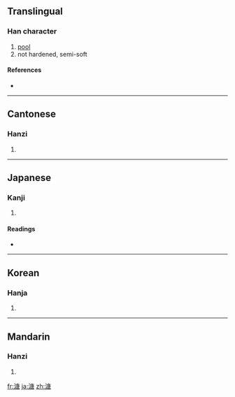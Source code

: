 ==Translingual==

===Han character===
{{Han char|rn=85|rad=水|as=10|sn=13|four=3016<sub>7</sub>|canj=水戈中口 (EILR)}}

# [[pool]]
# not hardened, semi-soft

====References====
* {{Han ref|kx=0639.150|dkj=17925|dj=1046.080|hdz=31706.010|uh=6E8F|ud=28303|bh=DE46|bd=56902}}

----

==Cantonese==

===Hanzi===
{{yue-hanzi|jyut=|y=tong4}}

# {{defn|Cantonese|sort=水10}}

----

==Japanese==

===Kanji===
{{ja-kanji|grade=|rs=水10}}

# {{defn|Japanese|sort=水10}}

====Readings====
* {{ja-readings|on=[[とう]] (tō), [[どう]] (dō)|kun=[[いけ]] (ike), [[どろ]] (doro)}}

----

==Korean==

===Hanja===
{{ko-hanja|hangeul=당|eumhun=|rv=dang|mr=tang|y=tang}}

# {{defn|Korean|sort=水10}}

----

==Mandarin==

===Hanzi===
{{cmn-hanzi|pin=[[táng]] ([[tang2]])|wg=t'ang<sup>2</sup>}}

# {{defn|Mandarin|sort=水10}}

[[fr:溏]]
[[ja:溏]]
[[zh:溏]]